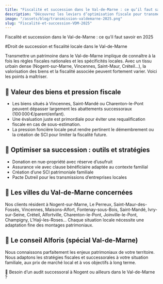 ```yaml
---
title: "Fiscalité et succession dans le Val-de-Marne : ce qu’il faut savoir en 2025"
description: "Découvrez les leviers d’optimisation fiscale pour transmettre votre patrimoine dans le Val-de-Marne (Nogent, Vincennes, Saint-Maur…)."
image: "/assets/blog/transmission-valdemarne-2025.png"
slug: "Fiscalité-et-succession-VDM-2025"
---
```


Fiscalité et succession dans le Val-de-Marne : ce qu’il faut savoir en 2025

#Droit de succession et fiscalité locale dans le Val-de-Marne

Transmettre un patrimoine dans le Val-de-Marne implique de connaître à la fois les règles fiscales nationales et les spécificités locales. Avec un tissu urbain dense (Nogent-sur-Marne, Vincennes, Saint-Maur, Créteil…), la valorisation des biens et la fiscalité associée peuvent fortement varier. Voici les points à maîtriser.

## 🏡 Valeur des biens et pression fiscale

- Les biens situés à Vincennes, Saint-Mandé ou Charenton-le-Pont peuvent dépasser largement les abattements successoraux (100 000 €/parent/enfant).
- Une évaluation juste est primordiale pour éviter une requalification fiscale en cas de sous-estimation.
- La pression foncière locale peut rendre pertinent le démembrement ou la création de SCI pour limiter la fiscalité future.

## 📜 Optimiser sa succession : outils et stratégies

- Donation en nue-propriété avec réserve d’usufruit
- Assurance vie avec clause bénéficiaire adaptée au contexte familial
- Création d’une SCI patrimoniale familiale
- Pacte Dutreil pour les transmissions d’entreprises locales

## 📍 Les villes du Val-de-Marne concernées

Nos clients résident à Nogent-sur-Marne, Le Perreux, Saint-Maur-des-Fossés, Vincennes, Maisons-Alfort, Fontenay-sous-Bois, Saint-Mandé, Ivry-sur-Seine, Créteil, Alfortville, Charenton-le-Pont, Joinville-le-Pont, Champigny, L’Haÿ-les-Roses… Chaque situation locale nécessite une adaptation fine des montages patrimoniaux.

## 📎 Le conseil Alforis (spécial Val-de-Marne)

Nous connaissons parfaitement les enjeux patrimoniaux de votre territoire. Nous adaptons les stratégies fiscales et successorales à votre situation familiale, aux prix de marché local et à vos objectifs à long terme.

📆 Besoin d’un audit successoral à Nogent ou ailleurs dans le Val-de-Marne ?
